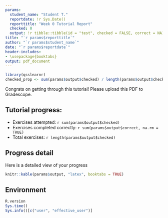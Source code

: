 ```yaml
---
params:
  student_name: "Student T."
  reportdate: !r Sys.Date()
  reporttitle: "Week 0 Tutorial Report"
  checked: 0
  output: !r tibble::tibble(id = "test", checked = FALSE, correct = NA)
title: "`r params$reporttitle`"
author: "`r params$student_name`"
date: "`r params$reportdate`"
header-includes:
- \usepackage{booktabs}
output: pdf_document
---
```



```r
library(qsslearnr)
checked_prop <- sum(params$output$checked) / length(params$output$checked)
```

Congrats on getting through this tutorial! Please upload this PDF to Gradescope. 

## Tutorial progress:

- Exercises attempted: `r sum(params$output$checked)` 
- Exercises completed correctly: `r sum(params$output$correct, na.rm = TRUE)`
- Total exercises:  `r length(params$output$checked)`

\newpage

## Progress detail

Here is a detailed view of your progress

```r
knitr::kable(params$output, "latex", booktabs = TRUE)
```

\newpage

## Environment

```r
R.version
Sys.time()
Sys.info()[c("user", "effective_user")]
```
